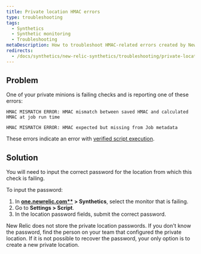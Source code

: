 ```yaml
---
title: Private location HMAC errors
type: troubleshooting
tags:
  - Synthetics
  - Synthetic monitoring
  - Troubleshooting
metaDescription: How to troubleshoot HMAC-related errors created by New Relic synthetic private minions.
redirects:
  - /docs/synthetics/new-relic-synthetics/troubleshooting/private-location-hmac-errors
---
```


## Problem

One of your private minions is failing checks and is reporting one of these errors:

```
HMAC MISMATCH ERROR: HMAC mismatch between saved HMAC and calculated HMAC at job run time
```

```
HMAC MISMATCH ERROR: HMAC expected but missing from Job metadata
```

These errors indicate an error with [verified script execution](/docs/synthetics/new-relic-synthetics/private-locations/verified-script-execution-private-locations).

## Solution

You will need to input the correct password for the location from which this check is failing.

To input the password:

1. In **[one.newrelic.com**](http://one.newrelic.com/) > Synthetics**, select the monitor that is failing.
2. Go to **Settings > Script**.
3. In the location password fields, submit the correct password.

<Callout variant="tip">
  New Relic does not store the private location passwords. If you don't know the password, find the person on your team that configured the private location. If it is not possible to recover the password, your only option is to create a new private location.
</Callout>
